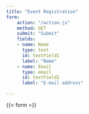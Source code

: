 ```yaml
---
title: "Event Registration"
form:
    action: "/action.js"
    method: GET
    submit: "Submit"
    fields: 
    - name: Name
      type: text
      id: textField1
      label: "Name"
    - name: Email
      type: email
      id: textField2
      label: "E-mail address"

---
```


{{< form >}}